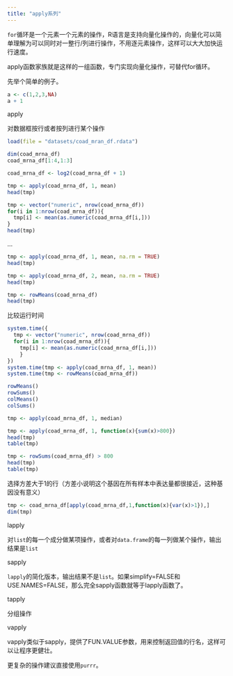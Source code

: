 ```yaml
---
title: "apply系列"
---
```


`for`循环是一个元素一个元素的操作，R语言是支持向量化操作的，向量化可以简单理解为可以同时对一整行/列进行操作，不用逐元素操作，这样可以大大加快运行速度。

apply函数家族就是这样的一组函数，专门实现向量化操作，可替代for循环。

先举个简单的例子。

```r
a <- c(1,2,3,NA)
a + 1
```


apply

对数据框按行或者按列进行某个操作

```r
load(file = "datasets/coad_mran_df.rdata")

dim(coad_mrna_df)
coad_mrna_df[1:4,1:3]
```


```r
coad_mrna_df <- log2(coad_mrna_df + 1)
```



```r
tmp <- apply(coad_mrna_df, 1, mean)
head(tmp)
```


```r
tmp <- vector("numeric", nrow(coad_mrna_df))
for(i in 1:nrow(coad_mrna_df)){
  tmp[i] <- mean(as.numeric(coad_mrna_df[i,]))
}
head(tmp)
```


...


```r
tmp <- apply(coad_mrna_df, 1, mean, na.rm = TRUE)
head(tmp)
```

```r
tmp <- apply(coad_mrna_df, 2, mean, na.rm = TRUE)
head(tmp)
```



```r
tmp <- rowMeans(coad_mrna_df)
head(tmp)
```

比较运行时间

```r
system.time({
  tmp <- vector("numeric", nrow(coad_mrna_df))
  for(i in 1:nrow(coad_mrna_df)){
    tmp[i] <- mean(as.numeric(coad_mrna_df[i,]))
    }
})
system.time(tmp <- apply(coad_mrna_df, 1, mean))
system.time(tmp <- rowMeans(coad_mrna_df))
```


```r
rowMeans()
rowSums()
colMeans()
colSums()
```


```r
tmp <- apply(coad_mrna_df, 1, median)
```


```r
tmp <- apply(coad_mrna_df, 1, function(x){sum(x)>800})
head(tmp)
table(tmp)
```


```r
tmp <- rowSums(coad_mrna_df) > 800
head(tmp)
table(tmp)
```


选择方差大于1的行（方差小说明这个基因在所有样本中表达量都很接近，这种基因没有意义）

```r
tmp <- coad_mrna_df[apply(coad_mrna_df,1,function(x){var(x)>1}),]
dim(tmp)
```



lapply

对`list`的每一个成分做某项操作，或者对`data.frame`的每一列做某个操作，输出结果是`list`




sapply

`lapply`的简化版本，输出结果不是`list`。如果simplify=FALSE和USE.NAMES=FALSE，那么完全sapply函数就等于lapply函数了。


tapply

分组操作


vapply

vapply类似于sapply，提供了FUN.VALUE参数，用来控制返回值的行名，这样可以让程序更健壮。



更复杂的操作建议直接使用`purrr`。

